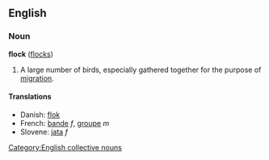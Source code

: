 ==English==
===Noun===
'''flock''' ([[flocks]])

#A large number of birds, especially gathered together for the purpose of [[migration]].

====Translations====
*Danish: [[flok]]
*French: [[bande]] ''f'', [[groupe]] ''m''
*Slovene: [[jata]] ''f''


[[Category:English collective nouns]]